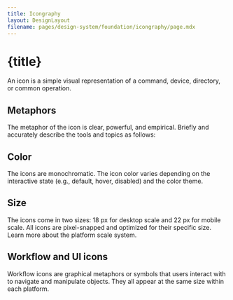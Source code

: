 ```yaml
---
title: Icongraphy
layout: DesignLayout
filename: pages/design-system/foundation/icongraphy/page.mdx
---
```



# {title}

An icon is a simple visual representation of a command, device, directory, or common operation.

## Metaphors

The metaphor of the icon is clear, powerful, and empirical.
Briefly and accurately describe the tools and topics as follows:

<IconView />

## Color

The icons are monochromatic. 
The icon color varies depending on the interactive state (e.g., default, hover, disabled) and the color theme.
    
<ColorView />

## Size

The icons come in two sizes: 18 px for desktop scale and 22 px for mobile scale. 
All icons are pixel-snapped and optimized for their specific size. Learn more about the platform scale system.

<SizeView />


## Workflow and UI icons

Workflow icons are graphical metaphors or symbols that users interact with to navigate and manipulate objects. 
They all appear at the same size within each platform.

<WorkflowView />
